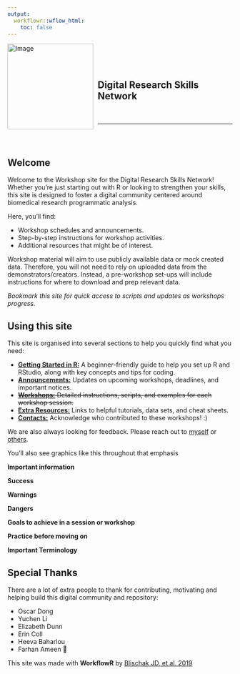 ```yaml
---
output:
  workflowr::wflow_html:
    toc: false
---
```


<!---
To do:

- add archive? 

<---> 

<div style="text-align: left;">
  <img src="assets/logo/logo.png" alt="Image" style="width: 2in; float: left; margin-right: 10px;">
  <div style="overflow: hidden; padding-top: 10%;">

## **Digital Research Skills Network**    
<br>
<hr>
</div> 
<br>
 
## Welcome

Welcome to the Workshop site for the Digital Research Skills Network! Whether you're just starting out with R or looking to strengthen your skills, this site is designed to foster a digital community centered around biomedical research programmatic analysis. 

Here, you'll find:

- Workshop schedules and announcements.
- Step-by-step instructions for workshop activities.
- Additional resources that might be of interest. 
 
Workshop material will aim to use publicly available data or mock created data. Therefore, you will not need to rely on uploaded data from the demonstrators/creators. Instead, a pre-workshop set-ups will include instructions for where to download and prep relevant data. 

<hint-text style="text-size:1.2em">*Bookmark this site for quick access to scripts and updates as workshops progress.*</hint-text>

<wimr> 

## Using this site

This site is organised into several sections to help you quickly find what you need:

- [**Getting Started in R:**](https://drthomasoneil.github.io/analysis-user-group/0_start.html) A beginner-friendly guide to help you set up R and RStudio, along with key concepts and tips for coding.
- [**Announcements:**](https://drthomasoneil.github.io/analysis-user-group/0_announcements.html) Updates on upcoming workshops, deadlines, and important notices.
- <strike>[**Workshops:**](https://drthomasoneil.github.io/analysis-user-group/0_workshops.html) Detailed instructions, scripts, and examples for each workshop session.</strike>
- [**Extra Resources:**](https://drthomasoneil.github.io/analysis-user-group/0_resources.html) Links to helpful tutorials, data sets, and cheat sheets. 
- [**Contacts:**](https://drthomasoneil.github.io/analysis-user-group/0_contacts.html) Acknowledge who contributed to these workshops! :) 

We are also always looking for feedback. Please reach out to [myself](thomas.oneil@sydney.edu.au) or [others](https://drthomasoneil.github.io/analysis-user-group/0_contacts.html).

You'll also see graphics like this throughout that emphasis 

<div class="hint-info">
**Important information**
</div>
<div class="hint-success">
**Success**
</div>
<div class="hint-warning">
**Warnings**
</div>
<div class="hint-danger">
**Dangers**
</div>
<div class="hint-goals">
**Goals to achieve in a session or workshop**
</div>
<div class="hint-practice">
**Practice before moving on**
</div>
<div class="hint-terminology">
**Important Terminology**
</div>

<wimr>

## Special Thanks

There are a lot of extra people to thank for contributing, motivating and helping build this digital community and repository:

- Oscar Dong
- Yuchen Li
- Elizabeth Dunn
- Erin Coll
- Heeva Baharlou
- Farhan Ameen 🌟

This site was made with **WorkflowR** by [Blischak JD, et al.  2019](https://doi.org/10.12688/f1000research.20843.1)








